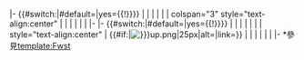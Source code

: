 <includeonly>|-
{{#switch:{{{long}}}|#default=|yes={{!}}}}
|
|
|
|
|
| colspan="3" style="text-align:center" | {{{2|}}}
|
|
|
|
|
|-
|-
{{#switch:{{{long}}}|#default=|yes={{!}}}}
|
|
|
|
|
|
| style="text-align:center" | {{#if:{{{1|}}}|[[File:Freeway{{{1|}}}up.png|25px|alt=|link=]]}}
|
|
|
|
|
|
|-</includeonly>
<noinclude>*參見[[template:Fwst]]</noinclude>